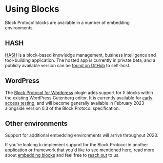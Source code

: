 # Using Blocks

Block Protocol blocks are available in a number of embedding environments.

## HASH

[HASH](https://hash.ai) is a block-based knowledge management, business intelligence and tool-building application. The hosted app is currently in private beta, and a publicly available version can be [found on GitHub](https://github.com/hashintel/hash) to self-host.

## WordPress

The [Block Protocol for Wordpress](https://blockprotocol.org/wordpress) plugin adds support for Þ blocks within the existing WordPress Gutenberg editor. It is currently available for [early access testing](https://blockprotocol.org/wordpress), and will become generally available in February 2023 alongside version 0.3 of the Block Protocol specification.

## Other environments

Support for additional embedding environments will arrive throughout 2023.

If you're looking to implement support for the Block Protocol in another application or framework that you'd like to see mentioned here, read more about [embedding blocks](https://blockprotocol.org/docs/embedding-blocks) and feel free to [reach out](https://blockprotocol.org/contact) to us.
